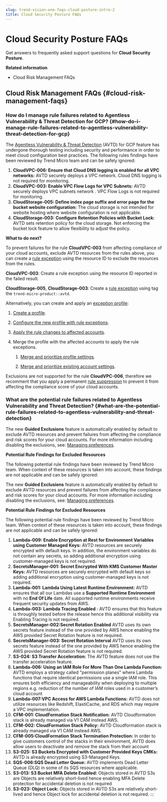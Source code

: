 ```yaml
---
slug: trend-vision-one-faqs-cloud-posture-intro-2
title: Cloud Security Posture FAQs
---
```

# Cloud Security Posture FAQs

Get answers to frequently asked support questions for **Cloud Security Posture**.

**Related information**

- Cloud Risk Management FAQs

## Cloud Risk Management FAQs {#cloud-risk-management-faqs}

### How do I manage rule failures related to Agentless Vulnerability & Threat Detection for GCP? {#how-do-i-manage-rule-failures-related-to-agentless-vulnerability-threat-detection-for-gcp}

The [Agentless Vulnerability & Threat Detection](https://docs.trendmicro.com/en-us/documentation/article/trend-vision-one-agentless-vulnerability-threat) (AVTD) for GCP feature has undergone thorough testing including security and performance in order to meet cloud configuration best practices. The following rules findings have been reviewed by Trend Micro team and can be safely ignored:

1.  **CloudVPC-006: Ensure that Cloud DNS logging is enabled for all VPC networks:** AVTD securely deploys a VPC network. Cloud DNS logging is not required for monitoring.
2.  **CloudVPC-003: Enable VPC Flow Logs for VPC Subnets:** AVTD securely deploys VPC subnets network . VPC Flow Logs is not required for monitoring.
3.  **CloudStorage-005: Define index page suffix and error page for the bucket website configuration:** The cloud storage is not intended for website hosting where website configuration is not applicable.
4.  **CloudStorage-003:** **Configure Retention Policies with Bucket Lock:** AVTD sets retention policy for the cloud storage. Not enforcing the bucket lock feature to allow flexibility to adjust the policy.

**What to do next?**

To prevent failures for the rule **CloudVPC-003** from affecting compliance of your cloud accounts, exclude AVTD resources from the rules above, you can create a [rule exception](https://docs.trendmicro.com/en-us/documentation/article/trend-vision-one-rules-configuration) using the resource ID to exclude the resources from the rules.

**CloudVPC-003**: Create a rule exception using the resource ID reported in the failed result.

**CloudStorage-005**, **CloudStorage-003**: Create a [rule exception](https://docs.trendmicro.com/en-us/documentation/article/trend-vision-one-rules-configuration) using tag the `trend-micro-product::avtd`.

Alternatively, you can create and apply an [exception profile](https://docs.trendmicro.com/en-us/documentation/article/trend-vision-one-rule-setting-profiles-cloud-posture):

1.  [Create a profile](https://docs.trendmicro.com/en-us/documentation/article/trend-vision-one-rule-setting-profiles-cloud-posture).

2.  [Configure the new profile with rule exceptions](https://docs.trendmicro.com/en-us/documentation/article/trend-vision-one-rules-configuration).

3.  [Apply the rule changes to affected accounts](https://docs.trendmicro.com/en-us/documentation/article/trend-vision-one-rules-configuration).

4.  Merge the profile with the affected accounts to apply the rule exceptions.

    1.  [Merge and prioritize profile settings](https://docs.trendmicro.com/en-us/documentation/article/trend-vision-one-rule-setting-profiles-cloud-posture).

    2.  [Merge and prioritize existing account settings](https://docs.trendmicro.com/en-us/documentation/article/trend-vision-one-rule-setting-profiles-cloud-posture).

Exclusions are not supported for the rule **CloudVPC-006**, therefore we recomment that you apply a permanent [rule suppression](https://docs.trendmicro.com/en-us/documentation/arhttps://docs.trendmicro.com/en-us/documentation/article/trend-vision-one-rules-suppress-check) to prevent it from affecting the compliance score of your cloud accounts.

### What are the potential rule failures related to Agentless Vulnerability and Threat Detection? {#what-are-the-potential-rule-failures-related-to-agentless-vulnerability-and-threat-detection}

The new **Guided Exclusions** feature is automatically enabled by default to exclude AVTD resources and prevent failures from affecting the compliance and risk scores for your cloud accounts. For more information including disabling the exclusions, see: [Managing preferences](managing-preferences.mdx).

**Potential Rule Findings for Excluded Resources**

The following potential rule findings have been reviewed by Trend Micro team. When context of these resources is taken into account, these findings are not applicable and can be safely ignored:

The new **Guided Exclusions** feature is automatically enabled by default to exclude AVTD resources and prevent failures from affecting the compliance and risk scores for your cloud accounts. For more information including disabling the exclusions, see: [Managing preferences](https://docs.trendmicro.com/en-us/documentation/article/trend-vision-one-managing-preferences).

**Potential Rule Findings for Excluded Resources**

The following potential rule findings have been reviewed by Trend Micro team. When context of these resources is taken into account, these findings are not applicable and can be safely ignored:

1.  **Lambda-009: Enable Encryption at Rest for Environment Variables using Customer Managed Keys:** AVTD resources are securely encrypted with default keys. In addition, the environment variables do not contain any secrets, so adding additional encryption using customer-managed keys is not required.
2.  **SecretsManager-001: Secret Encrypted With KMS Customer Master Keys:** AVTD resources are securely encrypted with default keys so adding additional encryption using customer-managed keys is not required.
3.  **Lambda-001: Lambda Using Latest Runtime Environment:** AVTD ensures that all our Lambdas use a **Supported Runtime Environment** with no **End Of Life** date. All supported runtime environments receive frequent security updates from AWS.
4.  **Lambda-003: Lambda Tracing Enabled** : AVTD ensures that this feature is throughly tested before the release hence this additional visibility via Enabling Tracing is not required.
5.  **SecretsManager-002:Secret Rotation Enabled** AVTD uses its own secrets feature instead of the one provided by AWS hence enabling the AWS provided Secret Rotation feature is not required.
6.  **SecretsManager-003: Secret Rotation Interval** AVTD uses its own secrets feature instead of the one provided by AWS hence enabling the AWS provided Secret Rotation feature is not required.
7.  **S3-024: S3 Transfer Acceleration:** The AVTD feature does not use the transfer acceleration feature.
8.  **Lambda-006: Using an IAM Role For More Than One Lambda Function:** AVTD employs a strategy called "permission planes” where Lambda functions that require identical permissions use a single IAM role. This ensures both efficiency and manageability when deploying to multiple regions e.g. reduction of the number of IAM roles used in a customer’s cloud account
9.  **Lambda-007:VPC Access for AWS Lambda Functions:** AVTD does not utilize resources like Redshift, ElastiCache, and RDS which may require a VPC implementation.
10. **CFM-001: CloudFormation Stack Notification:** AVTD Cloudformation stack is already managed via V1 CAM instead AWS.
11. **CFM-002: CloudFormation Stack Policy:** AVTD Cloudformation stack is already managed via V1 CAM instead AWS.
12. **CFM-005:CloudFormation Stack Termination Protection:** In order to give customers control of the stacks in their environment, AVTD does allow users to deactivate and remove the stack from their account
13. **S3-025: S3 Buckets Encrypted with Customer Provided Keys CMKs:** AVTD is already encrypted using S3-Managed Keys.
14. **SQS-006:SQS Dead Letter Queue:** AVTD implements Dead Letter Queue (DLQ) in some of its SQS resources where applicable.
15. **S3-013: S3 Bucket MFA Delete Enabled:** Objects stored in AVTD S3s are Objects are relatively short-lived hence enabling MFA Delete protection for accidental deletion is not required
16. **S3-023: Object Lock:** Objects stored in AVTD S3s are relatively short-lived and hence Object lock for accidental deletion is not required.
:::
